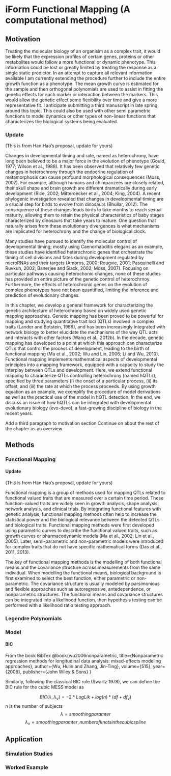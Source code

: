 # iForm Functional Mapping (A computational method)


## Motivation

Treating the molecular biology of an organisim as a complex trait, it would be likely that the expression profiles of certain genes, proteins or other metabolites would follow a more functional or dynamic phenotype. This information could be lost or greatly limited by treating the response as a single static predictor. In an attempt to capture all relevant information available I am currently extending the procedure further to include the entire growth function as a phenotype. The mean growth curve is estimated for the sample and then orthogonal polynomials are used to assist in fitting the genetic effects for each marker or interaction between the markers. This would allow the genetic effect some flexibility over time and give a more representative fit. I anticipate submitting a third manuscript in late spring around this topic. This could also be used with other semi parametric functions to model dynamics or other types of non-linear functions that characterizes the biological systems being evaluated.


### Update
  (This is from Han Hao's proposal, update for yours) 

Changes in developmental timing and rate, named as heterochrony, have long
been believed to be a major force in the evolution of phenotype (Gould, 1977;
Wilson et al., 1988). It has been observed that relatively few genetic changes
in heterochrony through the endocrine regulation of metamorphosis can cause
profound morphological consequences (Moss, 2007). For example, although humans
and chimpanzees are closely related, their skull shape and brain growth are different
dramatically during early development (Rice, 2002; Mitteroecker et al., 2004; King,
2004). A recent phylogenic investigation revealed that changes in developmental
timing are a crucial step for birds to evolve from dinosaurs (Bhullar, 2012). The
consequence of these changes leads birds to take months to reach sexual maturity,
allowing them to retain the physical characteristics of baby stages characterized by dinosaurs that take years to mature. One question that naturally arises from these
evolutionary divergences is what mechanisms are implicated for heterochrony and
the change of biological clock.


Many studies have pursued to identify the molecular control of developmental
timing; mostly using Caenorhabditis elegans as an example, these studies have
identified heterochronic genes that orchestrate the timing of cell divisions and fates
during development regulated by microRNAs and their targets (Ambros, 2000;
Rougvie, 2001; Pasquinelli and Ruvkun, 2002; Banerjee and Slack, 2002; Moss, 2007).
Focusing on particular pathways causing heterochonic changes, none of these studies
has provided an entire picture of the genetic control of heterochrnoy. Furthermore,
the effects of heterochronic genes on the evolution of complex phenotypes have not
been quantified, limiting the inference and prediction of evolutionary changes.


In this chapter, we develop a general framework for characterizing the genetic
architecture of heterochrony based on widely used genetic mapping approaches.
Genetic mapping has been proved to be powerful for mapping and studying quantitative
trait loci (QTLs) involved in complex traits (Lander and Botstein, 1986),
and has been increasingly integrated with network biology to better elucidate the
mechanisms of the way QTL acts and interacts with other factors (Wang et al.,
2012b). In the decade, genetic mapping has developed to a point at which this
approach can characterize QTLs that control the process of development, leading
to the birth of functional mapping (Ma et al., 2002; Wu and Lin, 2006; Li and
Wu, 2010). Functional mapping implements mathematical aspects of developmental
principles into a mapping framework, equipped with a capacity to study the
interplay between QTLs and development. Here, we extend functional mapping
to characterize QTLs controlling heterochrony (named hQTLs), specified by three
parameters (i) the onset of a particular process, (ii) its offset, and (iii) the rate at which the process proceeds. By using growth equation as an example, we exemplify the procedure of model derivations as well as the practical use of the model in hQTL detection. In the end, we discuss an issue of how hQTLs can be integrated
with developmental evolutionary biology (evo-devo), a fast-growing discipline of
biology in the recent years.






Add a third paragraph to motivation section
  Continue on about the rest of the chapter as  an overview


## Methods

### Functional Mapping

#### Update
  (This is from Han Hao's proposal, update for yours)
  
Functional mapping is a group of methods used for mapping QTLs related to
functional valued traits that are measured over a certain time period. These
function-valued traits are widely seen in growth analysis, shape analysis, network
analysis, and clinical trials. By integrating functional features with genetic analysis,
functional mapping methods often help to increase the statistical power and the
biological relevance between the detected QTLs and biological traits. Functional
mapping methods were first developed using parametric curves to describe the
functional valued traits, such as growth curves or pharmacodynamic models (Ma
et al., 2002; Lin et al., 2005). Later, semi-parametric and non-parametric models
were introduced for complex traits that do not have specific mathematical forms
(Das et al., 2011, 2013).


The key of functional mapping methods is the modelling of both functional means
and the covariance structure across measurements from the same individual. When
modelling the functional means, biological background is first examined to select
the best function, either parametric or non-parametric. The covariance structure is
usually modeled by parsimonious and flexible approaches such as autoregressive, antedependence, or nonparametric structures. The functional means and covariance
structures can be integrated into a likelihood function, then hypothesis testing can
be performed with a likelihood ratio testing approach.


### Legendre Polynomials


### Model 

#### BIC
From the book 
BibTex
@book{wu2006nonparametric,
  title={Nonparametric regression methods for longitudinal data analysis: mixed-effects modeling approaches},
  author={Wu, Hulin and Zhang, Jin-Ting},
  volume={515},
  year={2006},
  publisher={John Wiley \& Sons}
}

Similarly, following the classical BIC rule (Swartz 1978), we can define the BIC rule for the cubic MESS model as

$$BIC(\lambda, \lambda_v ) = -2*LogLik + log(n)*(df + df_v)$$
n is the number of subjects
$$\lambda = smoothing paramter$$
$$\lambda_v = smoothing paramter, number of knots in the cubic spline$$

## Application

### Simulation Studies

### Worked Example
